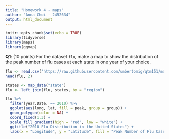 ```yaml
---
title: "Homework 4 - maps"
author: "Anna Choi - 2452634"
output: html_document
---
```


```r
knitr::opts_chunk$set(echo = TRUE)
library(tidyverse)
library(maps)
library(ggmap)
```


**Q1**: (10 points) For the dataset `flu`, make a map to show the distribution of the peak number of flu cases at each state in one year of your choice.


```r
flu <- read.csv('https://raw.githubusercontent.com/umbertomig/qtm151/main/datasets/flu.csv')
head(flu, 2)

states <- map_data("state")
flu <- left_join(flu, states, by = "region")

flu %>%
  filter(year.Date. == 2010) %>%
  ggplot(aes(long, lat, fill = peak, group = group)) + 
  geom_polygon(color = NA) + 
  coord_fixed(1.3) +
  scale_fill_gradient(high = "red", low = "white") +
  ggtitle("2010 Flu Distribution in the United States") +
  labs(x = "Longitude", y = "Latitude", fill = "Peak Number of Flu Cases")
```